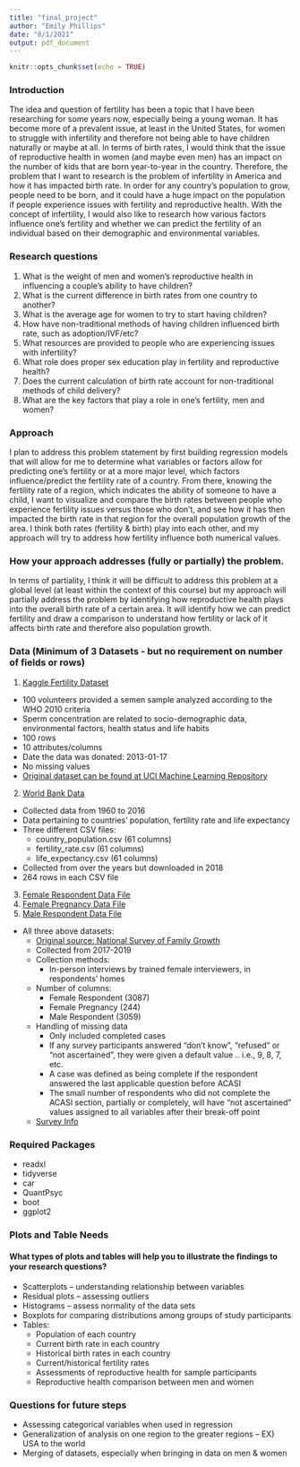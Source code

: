 ```yaml
---
title: "final_project"
author: "Emily Phillips"
date: "8/1/2021"
output: pdf_document
---
```


```r
knitr::opts_chunk$set(echo = TRUE)
```

### Introduction
The idea and question of fertility has been a topic that I have been researching for some years now, especially being a young woman. It has become more of a prevalent issue, at least in the United States, for women to struggle with infertility and therefore not being able to have children naturally or maybe at all. In terms of birth rates, I would think that the issue of reproductive health in women (and maybe even men) has an impact on the number of kids that are born year-to-year in the country. Therefore, the problem that I want to research is the problem of infertility in America and how it has impacted birth rate. In order for any country's population to grow, people need to be born, and it could have a huge impact on the population if people experience issues with fertility and reproductive health. With the concept of infertility, I would also like to research how various factors influence one's fertility and whether we can predict the fertility of an individual based on their demographic and environmental variables.

### Research questions
1. What is the weight of men and women's reproductive health in influencing a couple's ability to have children?
2. What is the current difference in birth rates from one country to another?
3. What is the average age for women to try to start having children?
4. How have non-traditional methods of having children influenced birth rate, such as adoption/IVF/etc?
5. What resources are provided to people who are experiencing issues with infertility?
6. What role does proper sex education play in fertility and reproductive health?
7. Does the current calculation of birth rate account for non-traditional methods of child delivery?
8. What are the key factors that play a role in one's fertility, men and women?

### Approach
I plan to address this problem statement by first building regression models that will allow for me to determine what variables or factors allow for predicting one's fertility or at a more major level, which factors influence/predict the fertility rate of a country. From there, knowing the fertility rate of a region, which indicates the ability of someone to have a child, I want to visualize and compare the birth rates between people who experience fertility issues versus those who don't, and see how it has then impacted the birth rate in that region for the overall population growth of the area. I think both rates (fertility & birth) play into each other, and my approach will try to address how fertility influence both numerical values. 

### How your approach addresses (fully or partially) the problem.
In terms of partiality, I think it will be difficult to address this problem at a global level (at least within the context of this course) but my approach will partially address the problem by identifying how reproductive health plays into the overall birth rate of a certain area. It will identify how we can predict fertility and draw a comparison to understand how fertility or lack of it affects birth rate and therefore also population growth. 

### Data  (Minimum of 3 Datasets - but no requirement on number of fields or rows)
1. [Kaggle Fertility Dataset](https://www.kaggle.com/gabbygab/fertility-data-set)
- 100 volunteers provided a semen sample analyzed according to the WHO 2010 criteria
- Sperm concentration are related to socio-demographic data, environmental factors, health status and life habits
- 100 rows
- 10 attributes/columns 
- Date the data was donated: 2013-01-17
- No missing values
- [Original dataset can be found at UCI Machine Learning Repository](http://archive.ics.uci.edu/ml/datasets/Fertility)
2. [World Bank Data](https://www.kaggle.com/gemartin/world-bank-data-1960-to-2016)
- Collected data from 1960 to 2016
- Data pertaining to countries' population, fertility rate and life expectancy
- Three different CSV files:
  - country_population.csv (61 columns)
  - fertility_rate.csv (61 columns)
  - life_expectancy.csv (61 columns)
- Collected from over the years but downloaded in 2018
- 264 rows in each CSV file
3. [Female Respondent Data File](https://www.cdc.gov/nchs/data_access/ftp_dua.htm?url_redirect=ftp://ftp.cdc.gov/pub/Health_Statistics/NCHS/Datasets/NSFG)
4. [Female Pregnancy Data File](https://www.cdc.gov/nchs/data_access/ftp_dua.htm?url_redirect=ftp://ftp.cdc.gov/pub/Health_Statistics/NCHS/Datasets/NSFG)
5. [Male Respondent Data File](https://www.cdc.gov/nchs/data_access/ftp_dua.htm?url_redirect=ftp://ftp.cdc.gov/pub/Health_Statistics/NCHS/Datasets/NSFG)
- All three above datasets:
  - [Original source: National Survey of Family Growth](https://www.cdc.gov/nchs/nsfg/nsfg_2017_2019_puf.htm)
  - Collected from 2017-2019
  - Collection methods:
    - In-person interviews by trained female interviewers, in respondents' homes
  - Number of columns:
    - Female Respondent (3087)
    - Female Pregnancy (244)
    - Male Respondent (3059)
  - Handling of missing data
      - Only included completed cases
      - If any survey participants answered "don't know", "refused" or "not ascertained", they were given a default value .. i.e., 9, 8, 7, etc.
      - A case was defined as being complete if the respondent answered the last applicable question before ACASI
      - The small number of respondents who did not complete the ACASI section, partially or completely, will have “not ascertained” values assigned to all variables after their break-off point
  - [Survey Info](https://www.cdc.gov/nchs/data/nsfg/NSFG-2017-2019-UG-MainText-508.pdf)
  
### Required Packages
- readxl
- tidyverse
- car
- QuantPsyc
- boot
- ggplot2

### Plots and Table Needs
#### What types of plots and tables will help you to illustrate the ﬁndings to your research questions?
- Scatterplots -- understanding relationship between variables
- Residual plots -- assessing outliers
- Histograms -- assess normality of the data sets
- Boxplots for comparing distributions among groups of study participants
- Tables:
  - Population of each country
  - Current birth rate in each country
  - Historical birth rates in each country
  - Current/historical fertility rates
  - Assessments of reproductive health for sample participants
  - Reproductive health comparison between men and women

### Questions for future steps
- Assessing categorical variables when used in regression
- Generalization of analysis on one region to the greater regions -- EX) USA to the world
- Merging of datasets, especially when bringing in data on men & women
